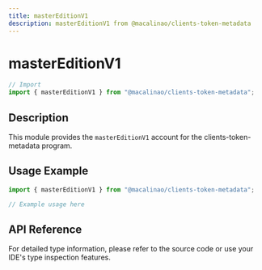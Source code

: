 ```yaml
---
title: masterEditionV1
description: masterEditionV1 from @macalinao/clients-token-metadata
---
```


# masterEditionV1

```typescript
// Import
import { masterEditionV1 } from "@macalinao/clients-token-metadata";
```

## Description

This module provides the `masterEditionV1` account for the clients-token-metadata program.

## Usage Example

```typescript
import { masterEditionV1 } from "@macalinao/clients-token-metadata";

// Example usage here
```

## API Reference

For detailed type information, please refer to the source code or use your IDE's type inspection features.
